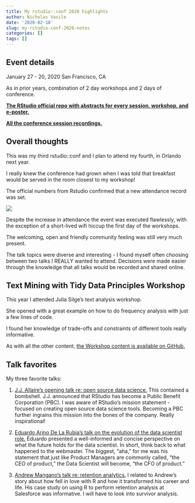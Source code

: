```yaml
---
title: My rstudio::conf 2020 highlights
author: Nicholas Vasile
date: '2020-02-18'
slug: my-rstudio-conf-2020-notes
categories: []
tags: []
---
```

## Event details

January 27 - 20, 2020
San Francisco, CA  

As in prior years, combination of 2 day workshops and 2 days of conference.

**[The RStudio official repo with abstracts for every session, workshop, and e-poster.](https://github.com/rstudio/rstudio-conf/tree/master/2020)**

**[All the conference session recordings.](https://resources.rstudio.com/rstudio-conf-2020)**

## Overall thoughts

This was my third rstudio::conf and I plan to attend my fourth, in Orlando next year.

I really knew the conference had grown when I was told that breakfast would be served in the room closest to my workshop!

The official numbers from Rstudio confirmed that a new attendance record was set.

![](/post/2020-02-18-my-rstudio-conf-2020-notes_files/rstudioconf2020_attendance.jpg)

Despite the increase in attendance the event was executed flawlessly, with the exception of a short-lived wifi hiccup the first day of the workshops.

The welcoming, open and friendly community feeling was still very much present.

The talk topics were diverse and interesting - I found myself often choosing between two talks I REALLY wanted to attend. Decisions were made easier through the knowledge that all talks would be recorded and shared online.

## Text Mining with Tidy Data Principles Workshop

This year I attended Julia Silge's text analysis workshop.

She opened with a great example on how to do frequency analysis with just a few lines of code.

I found her knowledge of trade-offs and constraints of different tools really informative.

As with all the other content, [the Workshop content is available on GitHub.](https://github.com/rstudio-conf-2020/text-mining)

## Talk favorites

My three favorite talks:

1. [J.J. Allaire's opening talk re: open source data science.](https://resources.rstudio.com/rstudio-conf-2020/rstudio-open-source-software-for-data-science-j-j-allaire]) This contained a bombshell. J.J. announced that RStudio has become a Public Benefit Corporation (PBC). I was aware of RStudio's mission statement - focused on creating open source data science tools. Becoming a PBC further ingrains this mission into the bones of the company. Really inspirational!

2. [Eduardo Arino De La Rubia's talk on the evolution of the data scientist role.](https://resources.rstudio.com/rstudio-conf-2020/value-in-data-science-beyond-models-in-production-eduardo-arino-de-la-rubia) Eduardo presented a well-informed and concise perspective on what the future holds for the data scientist. In short, think back to what happened to the webmaster. The biggest, "aha," for me was his statement that just like Product Managers are commonly called, "the CEO of product," the Data Scientist will become, "the CFO of product."

3. [Andrew Mangano's talk re: retention analytics.](https://resources.rstudio.com/rstudio-conf-2020/growth-hacking-with-r-product-analytics-at-scale-using-r-and-rstudio-andrew-mangano) I related to Andrew's story about how fell in love with R and how it transformed his career and life. His case study on using R to perform retention analysis at Salesforce was informative. I will have to look into survivor analysis.




